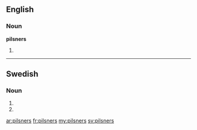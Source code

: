 ==English==

===Noun===
'''pilsners'''

# {{plural of|[[pilsner]]}}

----

==Swedish==

===Noun===
{{infl|sv|noun form}}

# {{sv-noun-form-indef-gen-pl|pilsner}}
# {{sv-noun-form-indef-gen|pilsner}}

[[ar:pilsners]]
[[fr:pilsners]]
[[my:pilsners]]
[[sv:pilsners]]